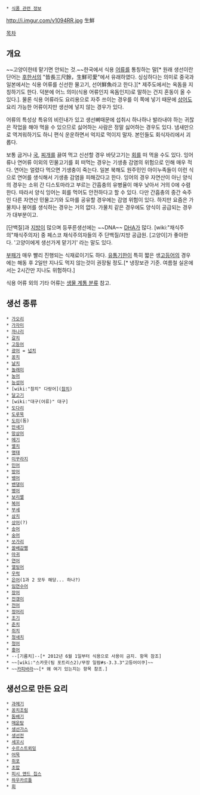  * [[식품 관련 정보]]

http://i.imgur.com/v1094RR.jpg
生鮮

[[목차]]

== 개요 ==
~~고양이한테 맡기면 안되는 것.~~한국에서 식용 [[어류]]를 통칭하는 말[* 원래 생선이란 단어는 [[후한서]]의 "皆長三尺餘，生鮮可愛"에서 유래하였다. 싱싱하다는 의미로 중국과 일본에서는 식용 어류를 신선한 물고기, 선어鮮魚라고 한다.][* 제주도에서는 옥돔을 지칭하기도 한다. 덕분에 어느 의미(식용 어류인지 옥돔인지)로 말하는 건지 혼동이 올 수 있다.]. 물론 식용 어류라도 요리용으로 자주 쓰이는 경우를 이 쪽에 넣기 때문에 [[상어]]도 요리 가능한 어류이지만 생선에 넣지 않는 경우가 있다. 

어류의 특성상 특유의 비린내가 있고 생선뼈때문에 섭취시 하나하나 발라내야 하는 귀찮은 작업을 해야 먹을 수 있으므로 싫어하는 사람은 정말 싫어하는 경우도 있다. 냄새만으로 역겨워하기도 하니 편식 운운하면서 억지로 먹이지 말자. 본인들도 회식자리에서 괴롭다.

보통 굽거나 [[국]], [[찌개]]를 끓여 먹고 신선할 경우 바닷고기는 [[회]]를 떠 먹을 수도 있다. 잉어류나 연어류 이외의 민물고기를 회 떠먹는 경우는 기생충 감염의 위험으로 인해 매우 적다. 연어는 얼렸다 먹으면 기생충이 죽는다. 일본 북해도 원주민인 아이누족들이 이런 식으로 연어를 생식해서 기생충 감염을 피해갔다고 한다. 잉어의 경우 자연산이 아닌 양식의 경우는 소위 간 디스토마라고 부르는 간흡충의 유병율이 매우 낮아서 거의 0에 수렴한다. 따라서 양식 잉어는 회를 먹어도 안전하다고 할 수 있다. 다만 간흡충의 중간 숙주인 다른 자연산 민물고기와 도마를 공유할 경우에는 감염 위험이 있다. 하지만 요즘은 가물치나 붕어를 생식하는 경우는 거의 없다. 가물치 같은 경우에도 양식이 공급되는 경우가 대부분이고.

[단백질]과 [[지방]]이 많으며 등푸른생선에는 ~~DNA~~ [[DHA]]가 많다. [wiki:"채식주의"채식주의자] 중 페스코 채식주의자들의 주 단백질/지방 공급원. [고양이]가 좋아한다. '고양이에게 생선가게 맡기기' 라는 말도 있다.

[[부패]]가 매우 빨리 진행되는 식재료이기도 하다. [[유통기한]]이 특히 짧은 생[[고등어]]의 경우에는 해동 후 2일만 지나도 먹지 않는것이 권장될 정도.[* 냉장보관 기준. 여름철 실온에서는 2시간만 지나도 위험하다.]

식용 어류 외의 기타 어류는 [[생물 계통 분류]] 참고.

== 생선 종류 ==
 * [[가오리]]
 * [[가자미]]
 * [[까나리]]
 * [[갈치]]
 * [[고등어]]
 * [[광어]] = [[넙치]]
 * [[꽁치]]
 * [[날치]]
 * [[놀래미]]
 * [[농어]]
 * [[능성어]]
 * [wiki:"참치" 다랑어]([[참치]])
 * [[달고기]]
 * [wiki:"대구(어류)" 대구]
 * [[도다리]]
 * [[도루묵]]
 * [[도미]](돔)
 * [[만새기]]
 * [[망상어]]
 * [[메기]]
 * [[멸치]]
 * [[명태]]
 * [[미꾸라지]]
 * [[민어]]
 * [[방어]]
 * [[뱅어]]
 * [[밴댕이]]
 * [[병어]]
 * [[보리멸]]
 * [[복어]]
 * [[부세]]
 * [[삼치]]
 * [[상어]](?)
 * [[송어]]
 * [[숭어]]
 * [[쏘가리]]
 * [[쏠배감펭]]
 * [[아귀]]
 * [[연어]]
 * [[열빙어]]
 * [[우럭]]
 * [[은어]](1과 2 모두 해당... 하나?)
 * [[임연수어]]
 * [[장어]]
 * [[전갱이]]
 * [[전어]]
 * [[정어리]]
 * [[조기]]
 * [[준치]]
 * [[쥐치]]
 * [[청새치]]
 * [[청어]]
 * [[홍어]]
 * --[기름치]--[* 2012년 6월 1일부터 식용으로 사용이 금지. 항목 참조]
 * ~~[wiki:"스카웃(팀 포트리스2)/무장 일람#s-3.3.3"고등어이쿠]~~
 * ~~[[카피바라]]~~[* 왜 여기 있는지는 항목 참조.]

== 생선으로 만든 요리 ==
 * [[과메기]]
 * [[꽁치조림]]
 * [[돔배기]]
 * [[매운탕]]
 * [[생선가스]]
 * [[생선전]]
 * [[세꼬시]]
 * [[수르스트뢰밍]]
 * [[어묵]]
 * [[쥐포]]
 * [[초밥]]
 * [[피시 앤드 칩스]]
 * [[하우카르틀]]
 * [[회]]
